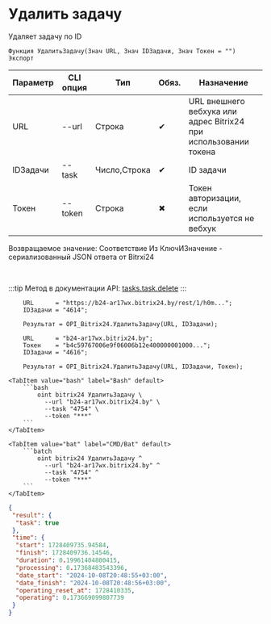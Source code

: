 ﻿---
sidebar_position: 5
---


# Удалить задачу
 Удаляет задачу по ID



`Функция УдалитьЗадачу(Знач URL, Знач IDЗадачи, Знач Токен = "") Экспорт`

  | Параметр | CLI опция | Тип | Обяз. | Назначение |
  |-|-|-|-|-|
  | URL | --url | Строка | &#x2714; | URL внешнего вебхука или адрес Bitrix24 при использовании токена |
  | IDЗадачи | --task | Число,Строка | &#x2714; | ID задачи |
  | Токен | --token | Строка | &#x2716; | Токен авторизации, если используется не вебхук |

  
  Возвращаемое значение:   Соответствие Из КлючИЗначение - сериализованный JSON ответа от Bitrxi24

<br/>

:::tip
Метод в документации API: [tasks.task.delete](https://dev.1c-bitrix.ru/rest_help/tasks/task/tasks/tasks_task_delete.php)
:::
<br/>



```bsl title="Пример использования для 1С:Предприятие/OneScript"
    URL      = "https://b24-ar17wx.bitrix24.by/rest/1/h0m...";
    IDЗадачи = "4614";

    Результат = OPI_Bitrix24.УдалитьЗадачу(URL, IDЗадачи);

    URL      = "b24-ar17wx.bitrix24.by";
    Токен    = "b4c59767006e9f06006b12e400000001000...";
    IDЗадачи = "4616";

    Результат = OPI_Bitrix24.УдалитьЗадачу(URL, IDЗадачи, Токен);
```
    

 <Tabs>
  
    <TabItem value="bash" label="Bash" default>
        ```bash
            oint bitrix24 УдалитьЗадачу \
              --url "b24-ar17wx.bitrix24.by" \
              --task "4754" \
              --token "***"
        ```
    </TabItem>
  
    <TabItem value="bat" label="CMD/Bat" default>
        ```batch
            oint bitrix24 УдалитьЗадачу ^
              --url "b24-ar17wx.bitrix24.by" ^
              --task "4754" ^
              --token "***"
        ```
    </TabItem>
</Tabs>


```json title="Результат"
{
 "result": {
  "task": true
 },
 "time": {
  "start": 1728409735.94584,
  "finish": 1728409736.14546,
  "duration": 0.19961404800415,
  "processing": 0.17368483543396,
  "date_start": "2024-10-08T20:48:55+03:00",
  "date_finish": "2024-10-08T20:48:56+03:00",
  "operating_reset_at": 1728410335,
  "operating": 0.173669099807739
 }
}
```
